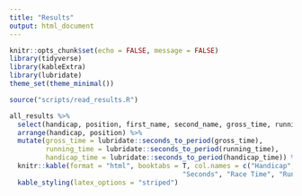 ```yaml
---
title: "Results"
output: html_document
---
```


```r
knitr::opts_chunk$set(echo = FALSE, message = FALSE)
library(tidyverse)
library(kableExtra)
library(lubridate)
theme_set(theme_minimal())
```

```r
source("scripts/read_results.R")
```

```r
all_results %>%
  select(handicap, position, first_name, second_name, gross_time, running_time, handicap_time) %>% 
  arrange(handicap, position) %>%
  mutate(gross_time = lubridate::seconds_to_period(gross_time), 
         running_time = lubridate::seconds_to_period(running_time), 
         handicap_time = lubridate::seconds_to_period(handicap_time)) %>%
  knitr::kable(format = "html", booktabs = T, col.names = c("Handicap", "Position", "First",
                                           "Seconds", "Race Time", "Running Time", "Handicap Time")) %>% 
  kable_styling(latex_options = "striped")
```
